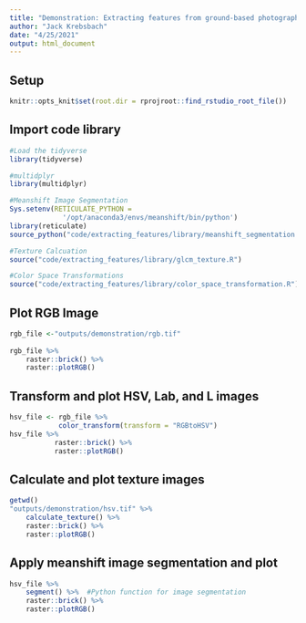 ```yaml
---
title: "Demonstration: Extracting features from ground-based photographs"
author: "Jack Krebsbach"
date: "4/25/2021"
output: html_document
---
```


## Setup
```r
knitr::opts_knit$set(root.dir = rprojroot::find_rstudio_root_file())
```

## Import code library
```r
#Load the tidyverse
library(tidyverse) 

#multidplyr
library(multidplyr)

#Meanshift Image Segmentation
Sys.setenv(RETICULATE_PYTHON =
             '/opt/anaconda3/envs/meanshift/bin/python')
library(reticulate)
source_python("code/extracting_features/library/meanshift_segmentation.py")

#Texture Calcuation
source("code/extracting_features/library/glcm_texture.R")

#Color Space Transformations
source("code/extracting_features/library/color_space_transformation.R")
```


## Plot RGB Image
```r
rgb_file <-"outputs/demonstration/rgb.tif"
 
rgb_file %>%
    raster::brick() %>%
    raster::plotRGB()
```

## Transform and plot HSV, Lab, and L images 
```r
hsv_file <- rgb_file %>% 
            color_transform(transform = "RGBtoHSV") 
hsv_file %>%
           raster::brick() %>%
           raster::plotRGB()
```


## Calculate and plot texture images 
```r
getwd()
"outputs/demonstration/hsv.tif" %>%
    calculate_texture() %>%
    raster::brick() %>%
    raster::plotRGB()
```


## Apply meanshift image segmentation and plot
```r
hsv_file %>%
    segment() %>%  #Python function for image segmentation
    raster::brick() %>%
    raster::plotRGB()
```




